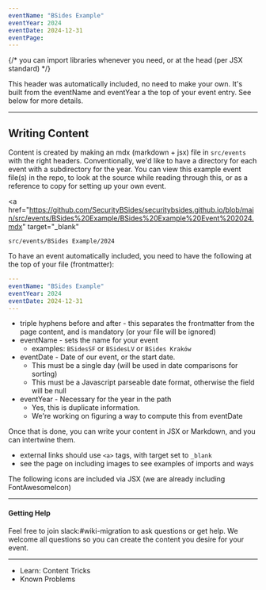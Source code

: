```yaml
---
eventName: "BSides Example"
eventYear: 2024
eventDate: 2024-12-31
eventPage:
---
```


{/* you can import libraries whenever you need, or at the head (per JSX standard) */}

This header was automatically included, no need to make your own.
It's built from the eventName and eventYear a the top of your event entry.
See below for more details.

<hr />

## Writing Content

Content is created by making an mdx (markdown + jsx) file in `src/events` with the right headers.
Conventionally, we'd like to have a directory for each event with a subdirectory for the year.
You can view this example event file(s) in the repo, to look at the source
while reading through this, or as a reference to copy for setting up your own event.

<a
   href="https://github.com/SecurityBSides/securitybsides.github.io/blob/main/src/events/BSides%20Example/BSides%20Example%20Event%202024.mdx"
   target="_blank"
>
   `src/events/BSides Example/2024`
</a>

To have an event automatically included, you need to have the following at the top of your file (frontmatter):

```yaml
---
eventName: "BSides Example"
eventYear: 2024
eventDate: 2024-12-31
---
```

-  triple hyphens before and after - this separates the frontmatter from the page content, and is mandatory (or your file will be ignored)
-  eventName - sets the name for your event
   -  examples: `BSidesSF` or `BSidesLV` or `BSides Kraków`
-  eventDate - Date of our event, or the start date.
   -  This must be a single day (will be used in date comparisons for sorting)
   -  This must be a Javascript parseable date format, otherwise the field will be null
-  eventYear - Necessary for the year in the path
   -  Yes, this is duplicate information.
   -  We're working on figuring a way to compute this from eventDate

Once that is done, you can write your content in JSX or Markdown, and you can intertwine them.

-  external links should use `<a>` tags, with target set to `_blank`
-  see the page on including images to see examples of imports and ways

The following icons are included via JSX (we are already including FontAwesomeIcon)

<Link to="https://infosec.exchange/@SecurityBSidesGlobal" target="_blank">
   <FontAwesomeIcon icon={faMastodon} size="xl" />
</Link>
<Link href="https://twitter.com/securitybsides" target="_blank">
   <FontAwesomeIcon icon={faTwitter} size="xl" />
</Link>
<hr />

#### Getting Help

Feel free to join slack:#wiki-migration to ask questions or get help.
We welcome all questions so you can create the content you desire for
your event.

<hr />
<ul>
   <li>
      <Link to={"./tricks"}>Learn: Content Tricks </Link>
   </li>
   <li>
      <Link to={"./problems"}>Known Problems </Link>
   </li>
</ul>
